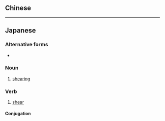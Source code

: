 {{also|剪斷}}
==Chinese==
{{zh-see|剪斷}}

----

==Japanese==
{{ja-kanjitab|剪|断}}

===Alternative forms===
* {{l/ja|せん断}}

===Noun===
{{ja-noun|せんだん}}

# [[shearing]] {{gloss|deformation because of shearing forces}}

===Verb===
{{ja-verb-suru|k|hira=せんだん|rom=sendan}}

# [[shear]] {{gloss|to deform because of shearing forces}}

====Conjugation====
{{ja-suru|剪断|せんだん|sendan}}